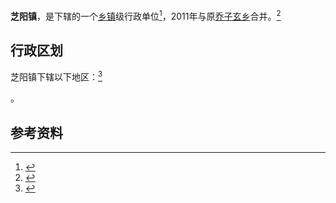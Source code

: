 {{中国乡级行政区
|景观照片文件名 = 
|景观照片描述 = 
|汉语拼音 = 
|其他语言 = 
|其他语言名称 = 
|旧称 = 
|地名出处 = 
|位置图文件名 = 
|位置图描述 = 
|自定义图片= 
|建置时间 = 
|政府驻地 = 
|毗邻 = 
|总面积 = 
|总人口 = 
|总人口年份 = 
|户籍人口 = 
|户籍人口年份 = 
|常住人口 = 
|常住人口年份 = 
|人口密度 = 
|GDP = 
|GDP年份 = 
|邮政编码 = 
|电话区号 = 913
|官方网站 = 
|网站名称 = 
|61/05/81/106/000}}

'''芝阳镇'''，是{{PRC admin/fullname|61/05/81/106/000|3}}下辖的一个[[乡镇|乡镇]]级行政单位<ref>{{PRC admin/ref sgc|{{PRC admin/parent|61/05/81/106/000}}}}</ref>，2011年与原[[乔子玄乡|乔子玄乡]]合并。<ref>{{cite web|url=http://www.shaanxi.gov.cn/0/1/9/39/103559.htm|title=全省撤乡并镇及部分乡镇行政区划调整公告|publisher=陕西省人民政府|date=2011-07-07|accessdate=2016-09-26|deadurl=yes|archiveurl=https://web.archive.org/web/20110903174515/http://www.shaanxi.gov.cn/0/1/9/39/103559.htm|archivedate=2011-09-03}}</ref>

== 行政区划 ==

芝阳镇下辖以下地区：<ref>{{PRC admin/ref sgc|61/05/81/106/000}}</ref>

{{PRC admin/children|61/05/81/106/000}}。

== 参考资料 ==

{{reflist}}

{{行政区划小作品}}
{{PRC admin/navcat|61/05/81/106/000}}